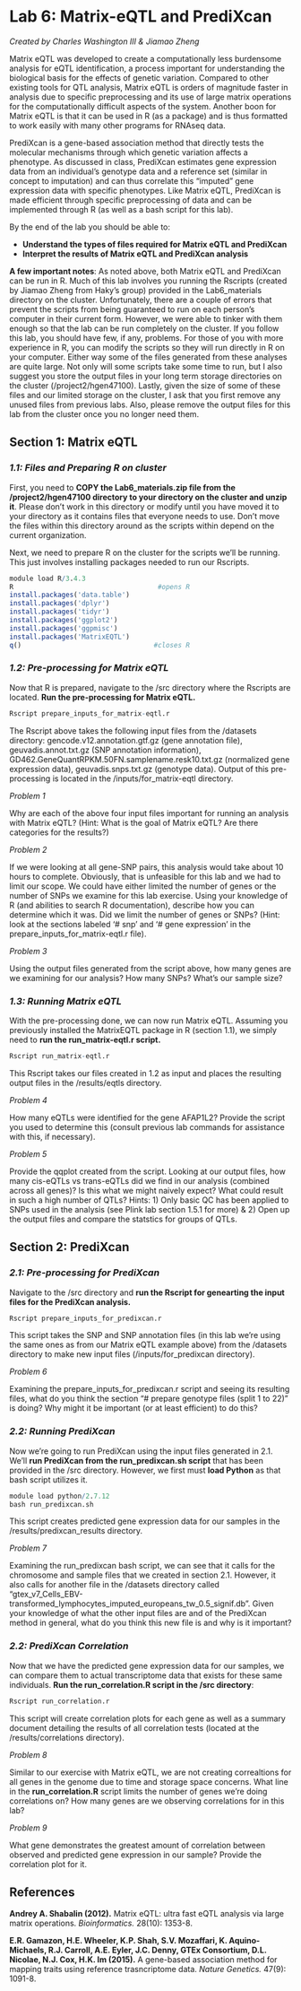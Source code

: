 Lab 6: Matrix-eQTL and PrediXcan
========================================================
  *Created by Charles Washington III & Jiamao Zheng*
  
Matrix eQTL was developed to create a computationally less burdensome analysis for eQTL identification, a process important for understanding the biological basis for the effects of genetic variation. Compared to other existing tools for QTL analysis, Matrix eQTL is orders of magnitude faster in analysis due to specific preprocessing and its use of large matrix operations for the computationally difficult aspects of the system. Another boon for Matrix eQTL is that it can be used in R (as a package) and is thus formatted to work easily with many other programs for RNAseq data.

PrediXcan is a gene-based association method that directly tests the molecular mechanisms through which genetic variation affects a phenotype. As discussed in class, PrediXcan estimates gene expression data from an individual's genotype data and a reference set (similar in concept to imputation) and can thus correlate this "imputed" gene expression data with specific phenotypes. Like Matrix eQTL, PrediXcan is made efficient through specific preprocessing of data and can be implemented through R (as well as a bash script for this lab).

By the end of the lab you should be able to:

- **Understand the types of files required for Matrix eQTL and PrediXcan**  
- **Interpret the results of Matrix eQTL and PrediXcan analysis**  

**A few important notes**: As noted above, both Matrix eQTL and PrediXcan can be run in R. Much of this lab involves you running the Rscripts (created by Jiamao Zheng from Haky's group) provided in the Lab6_materials directory on the cluster. Unfortunately, there are a couple of errors that prevent the scripts from being guaranteed to run on each person's computer in their current form. However, we were able to tinker with them enough so that the lab can be run completely on the cluster. If you follow this lab, you should have few, if any, problems. For those of you with more experience in R, you can modify the scripts so they will run directly in R on your computer. Either way some of the files generated from these analyses are quite large. Not only will some scripts take some time to run, but I also suggest you store the output files in your long term storage directories on the cluster (/project2/hgen47100). Lastly, given the size of some of these files and our limited storage on the cluster, I ask that you first remove any unused files from previous labs. Also, please remove the output files for this lab from the cluster once you no longer need them.

Section 1: Matrix eQTL
------------------------------

### *1.1: Files and Preparing R on cluster*

First, you need to **COPY the Lab6_materials.zip file from the /project2/hgen47100 directory to your directory on the cluster and unzip it**. Please don't work in this directory or modify until you have moved it to your directory as it contains files that everyone needs to use. Don't move the files within this directory around as the scripts within depend on the current organization.

Next, we need to prepare R on the cluster for the scripts we'll be running. This just involves installing packages needed to run our Rscripts.

```{r, eval=FALSE}
module load R/3.4.3
R                                    #opens R
install.packages('data.table')
install.packages('dplyr')
install.packages('tidyr')
install.packages('ggplot2')
install.packages('ggpmisc')
install.packages('MatrixEQTL')
q()                                 #closes R
```

### *1.2: Pre-processing for Matrix eQTL*
Now that R is prepared, navigate to the /src directory where the Rscripts are located. **Run the pre-processing for Matrix eQTL.**

```{r, eval = FALSE}
Rscript prepare_inputs_for_matrix-eqtl.r
```

The Rscript above takes the following input files from the /datasets directory: gencode.v12.annotation.gtf.gz (gene annotation file), geuvadis.annot.txt.gz (SNP annotation information), GD462.GeneQuantRPKM.50FN.samplename.resk10.txt.gz (normalized gene expression data), geuvadis.snps.txt.gz (genotype data). Output of this pre-processing is located in the /inputs/for_matrix-eqtl directory.

*Problem 1*

Why are each of the above four input files important for running an analysis with Matrix eQTL? (Hint: What is the goal of Matrix eQTL? Are there categories for the results?)

*Problem 2*

If we were looking at all gene-SNP pairs, this analysis would take about 10 hours to complete. Obviously, that is unfeasible for this lab and we had to limit our scope. We could have either limited the number of genes or the number of SNPs we examine for this lab exercise. Using your knowledge of R (and abilities to search R documentation), describe how you can determine which it was. Did we limit the number of genes or SNPs? (Hint: look at the sections labeled '# snp' and '# gene expression' in the prepare_inputs_for_matrix-eqtl.r file).

*Problem 3*

Using the output files generated from the script above, how many genes are we examining for our analysis? How many SNPs? What's our sample size?

### *1.3: Running Matrix eQTL*
With the pre-processing done, we can now run Matrix eQTL. Assuming you previously installed the MatrixEQTL package in R (section 1.1), we simply need to **run the run_matrix-eqtl.r script.**

```{r, eval = FALSE}
Rscript run_matrix-eqtl.r
```

This Rscript takes our files created in 1.2 as input and places the resulting output files in the /results/eqtls directory. 

*Problem 4*

How many eQTLs were identified for the gene AFAP1L2? Provide the script you used to determine this (consult previous lab commands for assistance with this, if necessary).

*Problem 5*

Provide the qqplot created from the script. Looking at our output files, how many cis-eQTLs vs trans-eQTLs did we find in our analysis (combined across all genes)? Is this what we might naively expect? What could result in such a high number of QTLs? Hints: 1) Only basic QC has been applied to SNPs used in the analysis (see Plink lab section 1.5.1 for more) & 2) Open up the output files and compare the statstics for groups of QTLs.


Section 2: PrediXcan
------------------------------

### *2.1: Pre-processing for PrediXcan*
Navigate to the /src directory and **run the Rscript for genearting the input files for the PrediXcan analysis.**

```{r, eval = FALSE}
Rscript prepare_inputs_for_predixcan.r
```

This script takes the SNP and SNP annotation files (in this lab we're using the same ones as from our Matrix eQTL example above) from the /datasets directory to make new input files (/inputs/for_predixcan directory).

*Problem 6*

Examining the prepare_inputs_for_predixcan.r script and seeing its resulting files, what do you think the section "# prepare genotype files (split 1 to 22)" is doing? Why might it be important (or at least efficient) to do this?

### *2.2: Running PrediXcan*
Now we're going to run PrediXcan using the input files generated in 2.1. We'll **run PrediXcan from the run_predixcan.sh script** that has been provided in the /src directory. However, we first must **load Python** as that bash script utilizes it.

```{r, eval=FALSE}
module load python/2.7.12
bash run_predixcan.sh
```

This script creates predicted gene expression data for our samples in the /results/predixcan_results directory.

*Problem 7*

Examining the run_predixcan bash script, we can see that it calls for the chromosome and sample files that we created in section 2.1. However, it also calls for another file in the /datasets directory called "gtex_v7_Cells_EBV-transformed_lymphocytes_imputed_europeans_tw_0.5_signif.db". Given your knowledge of what the other input files are and of the PrediXcan method in general, what do you think this new file is and why is it important?

### *2.2: PrediXcan Correlation*
Now that we have the predicted gene expression data for our samples, we can compare them to actual transcriptome data that exists for these same individuals. **Run the run_correlation.R script in the /src directory**:

```{r, eval=FALSE}
Rscript run_correlation.r
```

This script will create correlation plots for each gene as well as a summary document detailing the results of all correlation tests (located at the /results/correlations directory).

*Problem 8*

Similar to our exercise with Matrix eQTL, we are not creating correaltions for all genes in the genome due to time and storage space concerns. What line in the **run_correlation.R** script limits the number of genes we're doing correlations on? How many genes are we observing correlations for in this lab?

*Problem 9*

What gene demonstrates the greatest amount of correlation between observed and predicted gene expression in our sample? Provide the correlation plot for it.

References
----------------------------
**Andrey A. Shabalin (2012).** Matrix eQTL: ultra fast eQTL analysis via large matrix operations. *Bioinformatics.* 28(10): 1353-8.

**E.R. Gamazon, H.E. Wheeler, K.P. Shah, S.V. Mozaffari, K. Aquino-Michaels, R.J. Carroll, A.E. Eyler, J.C. Denny, GTEx Consortium, D.L. Nicolae, N.J. Cox, H.K. Im (2015).** A gene-based association method for mapping traits using reference trasncriptome data. *Nature Genetics.* 47(9): 1091-8.